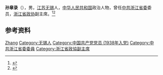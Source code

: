 '''孙章录'''（{{bd|1915年|8月15日|1987年|2月15日|}}），男，[[江苏|江苏]][[无锡|无锡]]人，[[中华人民共和国|中华人民共和国]]政治人物，曾任[[中共浙江省委|中共浙江省委]]委员，[[浙江省政协|浙江省政协]]副主席。<ref>{{Cite book|title=中华人民共和国职官志|author=何虎生, 李耀东, 向常福主编|publisher=中国社会出版社|year=2003|isbn=9787800883934|location=北京|pages=}}</ref><ref>{{Cite book|title=无锡名人辞典|author=赵永良主编; 徐暐, 张海保, 徐明明副主编|publisher=南京大学出版社|year=1989|isbn=|location=南京|pages=}}</ref>

== 参考资料 ==
{{reflist}}

{{中国人物小作品}}

{{Authority control}}
{{DEFAULTSORT:Sun孙}}
[[Category:孙姓|Zhang]]
[[Category:无锡人|Category:无锡人]]
[[Category:中国共产党党员_(1938年入党)|Category:中国共产党党员 (1938年入党)]]
[[Category:中共浙江省委委員|Category:中共浙江省委委員]]
[[Category:浙江省政協副主席|Category:浙江省政協副主席]]
